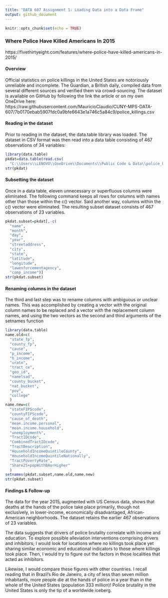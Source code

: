 ---
title: "DATA 607 Assignment 1: Loading Data into a Data Frame"
output: github_document
---

```{r setup, include=FALSE}
knitr::opts_chunk$set(echo = TRUE)
```

### Where Police Have Killed Americans In 2015
https://fivethirtyeight.com/features/where-police-have-killed-americans-in-2015/
  
#### Overview

Official statistics on police killings in the United States are notoriously unreliable and incomplete. The Guardian, a British daily, compiled data from several different sources and verified them via crowd-sourcing. The dataset is available on GitHub by following the link the article or on my own OneDrive here:  
https://raw.githubusercontent.com/MauricioClaudio/CUNY-MPS-DATA-607/7b0170ebab5907fdc0a9bfe6643e1a746c5a84c9/police_killings.csv

#### Reading in the dataset

Prior to reading in the dataset, the data.table library was loaded. The dataset in CSV format was then read into a data table consisting of 467 observations of 34 variables:

```{r}
library(data.table)
pkdat=data.table(read.csv(
  "C:\\Users\\LENOVO\\OneDrive\\Documents\\Public Code & Data\\police_killings.csv",header=TRUE))
str(pkdat)
```


#### Subsetting the dataset

Once in a data table, eleven unnecessary or superfluous columns were eliminated. The following command keeps all rows for columns with names other than those within the c() vector. Said another way, columns within the c() vector were eliminated. The resulting subset dataset consists of 467 observations of  23 variables.

```{r}
pkdat.subset=pkdat[,-c(
  "name",
  "month",
  "day",
  "year",
  "streetaddress",
  "city",
  "state",
  "latitude",
  "longitude",
  "lawenforcementagency",
  "comp_income")]
str(pkdat.subset)
```


#### Renaming columns in the dataset

The third and last step was to rename columns with ambiguous or unclear names. This was accomplished by creating a vector with the original column names to be replaced and a vector with the replacement column names, and using the two vectors as the second and third arguments of the setnames function


```{r}
library(data.table)
name.old=c(
  "state_fp",
  "county_fp",
  "cause",
  "p_income",
  "h_income",
  "urate",
  "tract_ce",
  "geo_id",
  "namelsad",
  "county_bucket",
  "nat_bucket",
  "pov",
  "college"
  )
name.new=c(
  "stateFIPScode",
  "countyFIPScode",
  "cause_of_death",
  "mean.income.personal",
  "mean.income.household",
  "unemployment%",
  "TractIDcode",
  "CombinedTractIDcode",
  "TractDescription",
  "HouseholdIncomeQuintileCounty",
  "HouseholdIncomeQuintileNationally",
  "TractPovertyRate",
  "Share25+popWithBAorHigher"
  )
setnames(pkdat.subset,name.old,name.new)
str(pkdat.subset)
```


#### Findings & Follow-up

The data for the year 2015, augmented with US Census data, shows that deaths at the hands of the police take place primarily, though not exclusively, in lower-income, economically disadvantaged, African-American neighborhoods. The dataset retains the earlier 467 observations of 23 variables.

The data suggests that drivers of police brutality correlate with income and education. To explore possible alleviation interventions comprising drivers and inhibitors, I would look for locations where no killings took place yet sharing similar economic and educational indicators to those where killings took place. Then, I would try to figure out the factors in those localities that acted as inhibitors.

Likewise, I would compare these figures with other countries. I recall reading that in Brazil's Rio de Janeiro, a city of less than seven million inhabitants, more people die at the hands of police in a year than in the whole of the United States (population 333 million)! Police brutality in the United States is only the tip of a worldwide iceberg.


